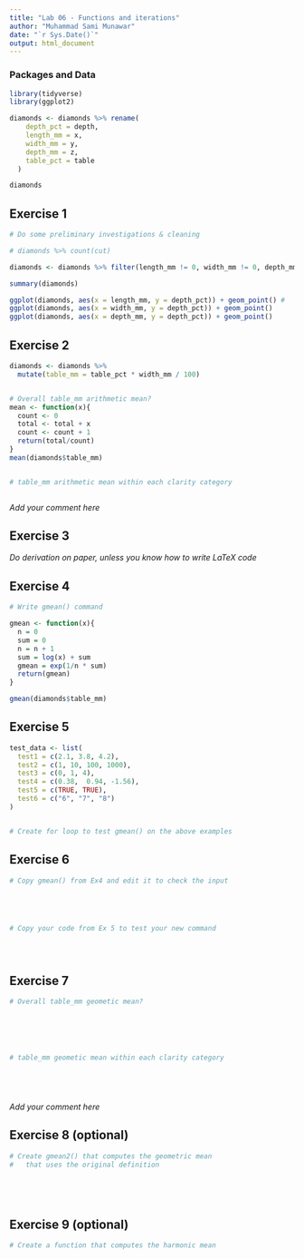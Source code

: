 ```yaml
---
title: "Lab 06 - Functions and iterations"
author: "Muhammad Sami Munawar"
date: "`r Sys.Date()`"
output: html_document
---
```



### Packages and Data

```r
library(tidyverse) 
library(ggplot2)
```

```r
diamonds <- diamonds %>% rename(
    depth_pct = depth,
    length_mm = x,
    width_mm = y,
    depth_mm = z,
    table_pct = table
  )

diamonds

```


## Exercise 1

```r
# Do some preliminary investigations & cleaning

# diamonds %>% count(cut) 

diamonds <- diamonds %>% filter(length_mm != 0, width_mm != 0, depth_mm != 0, na.rm = TRUE) 

summary(diamonds)

ggplot(diamonds, aes(x = length_mm, y = depth_pct)) + geom_point() # 
ggplot(diamonds, aes(x = width_mm, y = depth_pct)) + geom_point()
ggplot(diamonds, aes(x = depth_mm, y = depth_pct)) + geom_point()
```


## Exercise 2

```r

diamonds <- diamonds %>%
  mutate(table_mm = table_pct * width_mm / 100)


# Overall table_mm arithmetic mean?
mean <- function(x){
  count <- 0
  total <- total + x
  count <- count + 1 
  return(total/count)
}
mean(diamonds$table_mm)


# table_mm arithmetic mean within each clarity category



```

_Add your comment here_

## Exercise 3

_Do derivation on paper, unless you know how to write LaTeX code_


## Exercise 4

```r
# Write gmean() command

gmean <- function(x){
  n = 0
  sum = 0
  n = n + 1
  sum = log(x) + sum 
  gmean = exp(1/n * sum)
  return(gmean)
}

gmean(diamonds$table_mm)


```

## Exercise 5

```r

test_data <- list(
  test1 = c(2.1, 3.8, 4.2),
  test2 = c(1, 10, 100, 1000),
  test3 = c(0, 1, 4),
  test4 = c(0.38,  0.94, -1.56),
  test5 = c(TRUE, TRUE),
  test6 = c("6", "7", "8")
)


# Create for loop to test gmean() on the above examples


```


## Exercise 6

```r
# Copy gmean() from Ex4 and edit it to check the input





# Copy your code from Ex 5 to test your new command





```


## Exercise 7

```r
# Overall table_mm geometic mean?






# table_mm geometic mean within each clarity category






```

_Add your comment here_


## Exercise 8 (optional)

```r
# Create gmean2() that computes the geometric mean 
#   that uses the original definition






```


## Exercise 9 (optional)

```r
# Create a function that computes the harmonic mean







```
